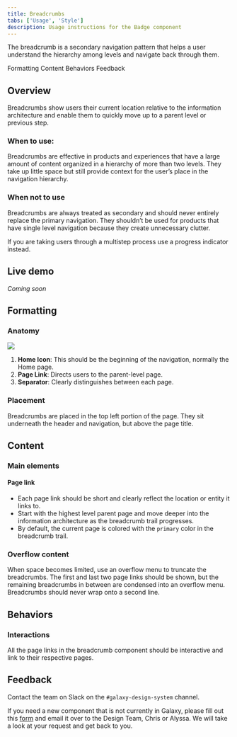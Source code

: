 ```yaml
---
title: Breadcrumbs
tabs: ['Usage', 'Style']
description: Usage instructions for the Badge component
---
```


<PageDescription>

The breadcrumb is a secondary navigation pattern that helps a user understand the hierarchy among levels and navigate back through them.

</PageDescription>

<AnchorLinks>

<AnchorLink>Formatting</AnchorLink>
<AnchorLink>Content</AnchorLink>
<AnchorLink>Behaviors</AnchorLink>
<AnchorLink>Feedback</AnchorLink>

</AnchorLinks>

## Overview

Breadcrumbs show users their current location relative to the information architecture and enable them to quickly move up to a parent level or previous step.

### When to use:

Breadcrumbs are effective in products and experiences that have a large amount of content organized in a hierarchy of more than two levels. They take up little space but still provide context for the user’s place in the navigation hierarchy.

### When not to use

Breadcrumbs are always treated as secondary and should never entirely replace the primary navigation. They shouldn’t be used for products that have single level navigation because they create unnecessary clutter.

If you are taking users through a multistep process use a progress indicator instead.

## Live demo

*Coming soon*

## Formatting

### Anatomy

<Row>
<Column colLg={10}>

<img src="https://res.cloudinary.com/dgcfg5cwe/image/upload/v1643768827/breadcrumbs_anatomy_ewszqm.svg"></img>

</Column>
</Row>


1. **Home Icon**: This should be the beginning of the navigation, normally the Home page.
2. **Page Link**: Directs users to the parent-level page.
3. **Separator**: Clearly distinguishes between each page.

### Placement

Breadcrumbs are placed in the top left portion of the page. They sit underneath the header and navigation, but above the page title.

## Content

### Main elements

#### Page link

- Each page link should be short and clearly reflect the location or entity it links to.
- Start with the highest level parent page and move deeper into the information architecture as the breadcrumb trail progresses.
- By default, the current page is colored with the ```primary``` color in the breadcrumb trail.

### Overflow content

When space becomes limited, use an overflow menu to truncate the breadcrumbs. The first and last two page links should be shown, but the remaining breadcrumbs in between are condensed into an overflow menu. Breadcrumbs should never wrap onto a second line.

## Behaviors

### Interactions

All the page links in the breadcrumb component should be interactive and link to their respective pages.

## Feedback

Contact the team on Slack on the ```#galaxy-design-system``` channel. 

If you need a new component that is not currently in Galaxy, please fill out this <a href="https://docs.google.com/document/d/1heu6QMCxnE8Hnu1AtyucOzcduhUYSyDmg5SEj05Rqb0/edit">form</a> and email it over to the Design Team, Chris or Alyssa. We will take a look at your request and get back to you.
